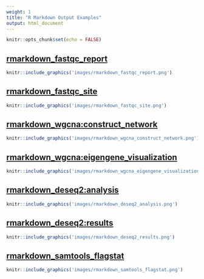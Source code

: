 ```yaml
---
weight: 1
title: "R Markdown Output Examples"
output: html_document
---
```


<style>
pre code, pre, code {
  white-space: pre !important;
  overflow-x: scroll !important;
  word-break: keep-all !important;
  word-wrap: initial !important;
}
</style>

```r
knitr::opts_chunk$set(echo = FALSE)
```


## [rmarkdown_fastqc_report](fastqc_report/fastqc_report_html.html)

```r
knitr::include_graphics('images/rmarkdown_fastqc_report.png')
```

## [rmarkdown_fastqc_site](fastqc_site/index.html)

```r
knitr::include_graphics('images/rmarkdown_fastqc_site.png')
```

## [rmarkdown_wgcna:construct_network](wgcna/WGCNA__construct_network_html.html)

```r
knitr::include_graphics('images/rmarkdown_wgcna_construct_network.png')
```

## [rmarkdown_wgcna:eigengene_visualization](wgcna/WGCNA__eigengene_visualization_html.html)

```r
knitr::include_graphics('images/rmarkdown_wgcna_eigengene_visualization.png')
```

## [rmarkdown_deseq2:analysis](deseq2/DESeq_Analysis_html.html)

```r
knitr::include_graphics('images/rmarkdown_deseq2_analysis.png')
```

## [rmarkdown_deseq2:results](deseq2/DESeq_results_report_html.html)

```r
knitr::include_graphics('images/rmarkdown_deseq2_results.png')
```

## [rmarkdown_samtools_flagstat](samtools_flagstat/samtools_flagstat_report_html.html)

```r
knitr::include_graphics('images/rmarkdown_samtools_flagstat.png')
```

